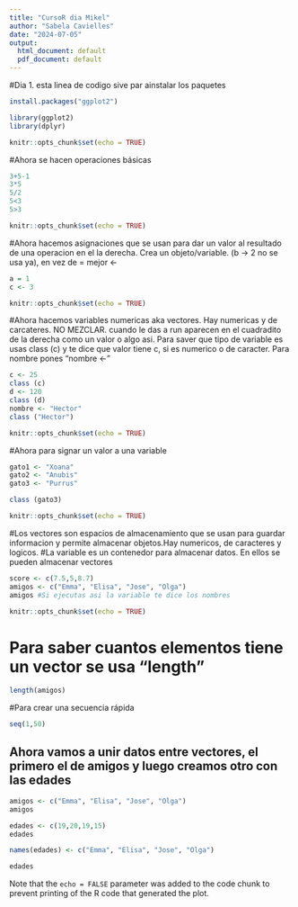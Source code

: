 ---
title: "CursoR dia Mikel"
author: "Sabela Cavielles"
date: "2024-07-05"
output:
  html_document: default
  pdf_document: default
---

#Dia 1. esta linea de codigo sive par ainstalar los paquetes

```{r setup, include=FALSE}
install.packages("ggplot2")

library(ggplot2)
library(dplyr)

knitr::opts_chunk$set(echo = TRUE)
```

#Ahora se hacen operaciones básicas

```{r setup, include=FALSE}

3+5-1
3*5
5/2
5<3
5>3

knitr::opts_chunk$set(echo = TRUE)
```
#Ahora hacemos asignaciones que se usan para dar un valor al resultado de una operacion en el la derecha. Crea un objeto/variable. (b -> 2 no se usa ya), en vez de = mejor <-

```{r setup, include=FALSE}
a = 1
c <- 3

knitr::opts_chunk$set(echo = TRUE)
```

#Ahora hacemos variables numericas aka vectores. Hay numericas y de carcateres. NO MEZCLAR. cuando le das a run aparecen en el cuadradito de la derecha como un valor o algo asi. Para saver que tipo de variable es usas class (c) y te dice que valor tiene c, si es numerico o de caracter. Para nombre pones "nombre <-"
```{r setup, include=FALSE}
c <- 25
class (c)
d <- 120
class (d)
nombre <- "Hector"
class ("Hector")

knitr::opts_chunk$set(echo = TRUE)
```
#Ahora para signar un valor a una variable
```{r setup, include=FALSE}
gato1 <- "Xoana"
gato2 <- "Anubis"
gato3 <- "Purrus"

class (gato3)

knitr::opts_chunk$set(echo = TRUE)
```
#Los vectores son espacios de almacenamiento que se usan para guardar informacion y permite almacenar objetos.Hay numericos, de caracteres y logicos. 
#La variable es un contenedor para almacenar datos. En ellos se pueden almacenar vectores

```{r setup, include=FALSE}

score <- c(7.5,5,8.7)
amigos <- c("Emma", "Elisa", "Jose", "Olga")
amigos #Si ejecutas asi la variable te dice los nombres

knitr::opts_chunk$set(echo = TRUE)
```


# Para saber cuantos elementos tiene un vector se usa "length"
```{r setup, include=FALSE}

length(amigos)

```
#Para crear una secuencia rápida
```{r setup, include=FALSE}

seq(1,50)

```

## Ahora vamos a unir datos entre vectores, el primero el de amigos y luego creamos otro con las edades


```{r pressure, echo=FALSE}

amigos <- c("Emma", "Elisa", "Jose", "Olga")
amigos

edades <- c(19,20,19,15)
edades

names(edades) <- c("Emma", "Elisa", "Jose", "Olga")

edades


```

Note that the `echo = FALSE` parameter was added to the code chunk to prevent printing of the R code that generated the plot.
